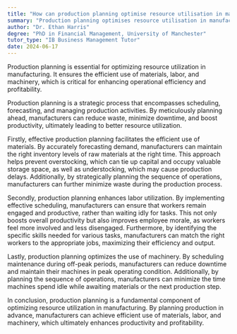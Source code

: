 ```yaml
---
title: "How can production planning optimise resource utilisation in manufacturing?"
summary: "Production planning optimises resource utilisation in manufacturing by ensuring efficient use of materials, labour, and machinery."
author: "Dr. Ethan Harris"
degree: "PhD in Financial Management, University of Manchester"
tutor_type: "IB Business Management Tutor"
date: 2024-06-17
---
```


Production planning is essential for optimizing resource utilization in manufacturing. It ensures the efficient use of materials, labor, and machinery, which is critical for enhancing operational efficiency and profitability.

Production planning is a strategic process that encompasses scheduling, forecasting, and managing production activities. By meticulously planning ahead, manufacturers can reduce waste, minimize downtime, and boost productivity, ultimately leading to better resource utilization.

Firstly, effective production planning facilitates the efficient use of materials. By accurately forecasting demand, manufacturers can maintain the right inventory levels of raw materials at the right time. This approach helps prevent overstocking, which can tie up capital and occupy valuable storage space, as well as understocking, which may cause production delays. Additionally, by strategically planning the sequence of operations, manufacturers can further minimize waste during the production process.

Secondly, production planning enhances labor utilization. By implementing effective scheduling, manufacturers can ensure that workers remain engaged and productive, rather than waiting idly for tasks. This not only boosts overall productivity but also improves employee morale, as workers feel more involved and less disengaged. Furthermore, by identifying the specific skills needed for various tasks, manufacturers can match the right workers to the appropriate jobs, maximizing their efficiency and output.

Lastly, production planning optimizes the use of machinery. By scheduling maintenance during off-peak periods, manufacturers can reduce downtime and maintain their machines in peak operating condition. Additionally, by planning the sequence of operations, manufacturers can minimize the time machines spend idle while awaiting materials or the next production step.

In conclusion, production planning is a fundamental component of optimizing resource utilization in manufacturing. By planning production in advance, manufacturers can achieve efficient use of materials, labor, and machinery, which ultimately enhances productivity and profitability.
    